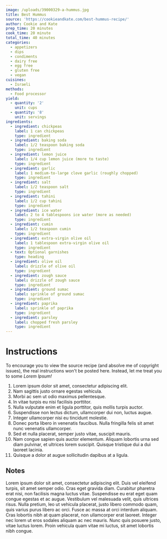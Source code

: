 ```yaml
---
image: /uploads/39000329-a-hummus.jpg
title: Best Hummus
source: 'https://cookieandkate.com/best-hummus-recipe/'
author: Cookie and Kate
prep_time: 20 minutes
cook_time: 20 minute
total_time: 40 minutes
categories:
  - appetizers
  - dips
  - condiments
  - dairy free
  - egg free
  - gluten free
  - vegan
cuisines:
  - Israeli
methods:
  - Food processor
yield:
  - quantity: '2'
    unit: cups
  - quantity: '8'
    unit: servings
ingredients:
  - ingredient: chickpeas
    label: 1 can chickpeas
    type: ingredient
  - ingredient: baking soda
    label: 1/2 teaspoon baking soda
    type: ingredient
  - ingredient: lemon juice
    label: 1/4 cup lemon juice (more to taste)
    type: ingredient
  - ingredient: garlic
    label: 1 medium-to-large clove garlic (roughly chopped)
    type: ingredient
  - ingredient: salt
    label: 1/2 teaspoon salt
    type: ingredient
  - ingredient: tahini
    label: 1/2 cup tahini
    type: ingredient
  - ingredient: ice water
    label: 2 to 4 tablespoons ice water (more as needed)
    type: ingredient
  - ingredient: cumin
    label: 1/2 teaspoon cumin
    type: ingredient
  - ingredient: extra-virgin olive oil
    label: 1 tablespoon extra-virgin olive oil
    type: ingredient
  - text: Optional garnishes
    type: heading
  - ingredient: olive oil
    label: drizzle of olive oil
    type: ingredient
  - ingredient: zough sauce
    label: drizzle of zough sauce
    type: ingredient
  - ingredient: ground sumac
    label: sprinkle of ground sumac
    type: ingredient
  - ingredient: paprika
    label: sprinkle of paprika
    type: ingredient
  - ingredient: parsley
    label: chopped fresh parsley
    type: ingredient
---
```

# Instructions

To encourage you to view the source recipe (and absolve me of copyright issues), the real instructions won't be posted here. Instead, let me treat you to some *Lorem Ipsum!*

1. Lorem ipsum dolor sit amet, consectetur adipiscing elit.
2. Nam sagittis justo ornare egestas vehicula.
3. Morbi ac sem ut odio maximus pellentesque.
4. In vitae turpis eu nisi facilisis porttitor.
5. Nulla vulputate enim et ligula porttitor, quis mollis turpis auctor.
6. Suspendisse non lectus dictum, ullamcorper dui non, luctus augue.
7. Integer ullamcorper nisi eu tincidunt molestie.
8. Donec porta libero in venenatis faucibus. Nulla fringilla felis sit amet nunc venenatis ullamcorper.
9. Sed et nulla placerat, semper justo vitae, suscipit mauris.
10. Nam congue sapien quis auctor elementum. Aliquam lobortis urna sed diam pulvinar, et ultrices lorem suscipit. Quisque tristique dui a dui laoreet lacinia.
11. Quisque a dolor at augue sollicitudin dapibus at a ligula.



## Notes

Lorem ipsum dolor sit amet, consectetur adipiscing elit. Duis vel eleifend turpis, sit amet semper odio. Cras eget gravida diam. Curabitur pharetra erat nisi, non facilisis magna luctus vitae. Suspendisse eu erat eget quam congue egestas et ac augue. Vestibulum vel malesuada velit, quis ultrices risus. Nulla pretium, leo ut vehicula placerat, justo libero commodo quam, quis varius purus libero ac orci. Fusce ac massa at orci interdum aliquam. Cras lobortis nibh at quam placerat, non ullamcorper erat laoreet. Integer nec lorem ut eros sodales aliquam ac nec mauris. Nunc quis posuere justo, vitae luctus lorem. Proin vehicula quam vitae mi luctus, sit amet lobortis nibh congue.
